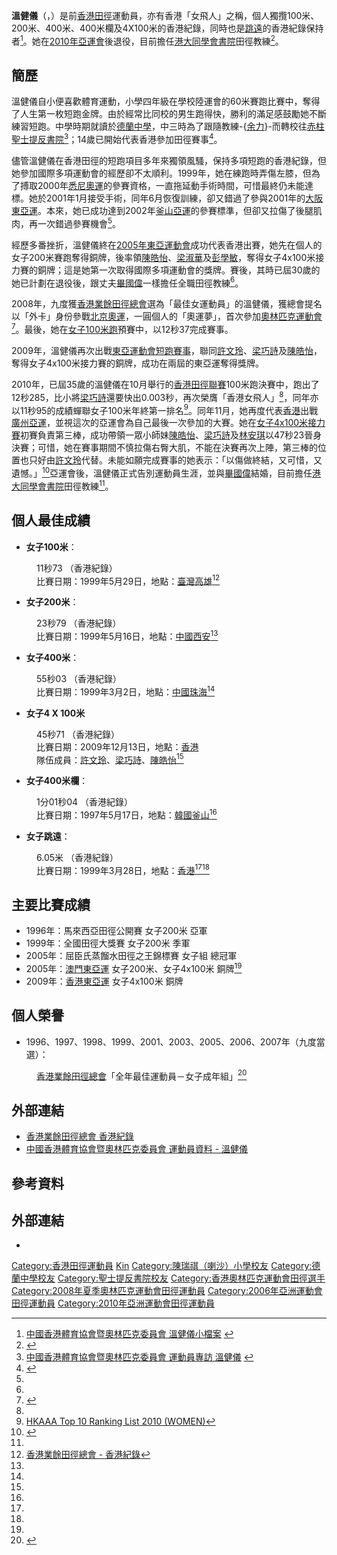 {{Infobox sportsperson
| name                      = 溫健儀
| image                     = 
| image_size                = 
| alt                       = 
| caption                   = 
| real_name                 = 
| native_name               = 
| native_name_lang          = 
| romanizedname             = 
| english_name              = 
| birth_name                = 
| nationality               = 
| national_team             = 
| ethnicity                 = 
| hometown                  = 
| citizenship               = 
| birth_date                = {{Birth date and age|year=1975|month=7|day=20}}
| birth_place               = 
| death_date                = 
| death_place               = 
| resting_place             = 
| resting_place_coordinates = 
| monuments                 = 
| residence                 = {{HKG}}
| education                 = 
| alma_mater                = 
| occupation                = 
| years_active              = 1990年-2010年
| agent                     = 
| height                    = {{height|m=1.6}}
| weight                    = {{weight|kg=50}}
| spouse                    = 
| country                   = 
| sport                     = 田徑
| position                  = 
| shoots                    = 
| catches                   = 
| disability                = 
| disability_class          = 
| weight_class              = 
| weight_class_type         = 
| rank                      = 
| event                     = 跳遠、短跑
| collegeteam               = 
| league                    = 
| league_type               = 
| club                      = 
| team                      = 
| turnedpro                 = 
| turnedpro_type            = 
| former_partner            = 
| coach                     = -{余力}-
| retired                   = 
| coaching                  = 
| worlds                    = 
| regionals                 = 
{{ubl
|'''1990年亞洲青年田徑錦標賽'''：4×100公尺接力第八名
|'''1998年亞洲田徑錦標賽'''：100公尺第七名
|'''1998年亞洲田徑錦標賽'''：200公尺第六名
|'''2000年亞洲田徑錦標賽'''：200公尺第六名
|'''2005年亞洲田徑錦標賽'''：4×100公尺接力第四名
|'''2005年東亞運動會'''：100公尺第五名
|'''2005年東亞運動會'''：200公尺第三名
|'''2005年東亞運動會'''：4×100公尺接力第三名
|'''2005年亞洲室內運動會'''：60公尺第四名
|'''2006年亞洲室內田徑錦標賽'''：60公尺第五名
|'''2007年亞洲田徑錦標賽'''：4×100公尺接力第四名
|'''2007年亞洲室內運動會'''：60公尺第六名
|'''2008年亞洲室內田徑錦標賽'''：60公尺第五名
|'''2009年亞洲田徑錦標賽'''：4×100公尺接力第六名
|'''2009年東亞運動會'''：100公尺第五名
|'''2009年東亞運動會'''：4×100公尺接力第三名
}}
| nationals                 = 
{{ubl
|'''2009年中國全國運動會女子組'''：4×100公尺接力第八名
}}
| olympics                  = 
| paralympics               = 
| commonwealth              = 
| highestranking            = 
| pb                        = 
{{ubl
|'''跳遠'''：6.05公尺（W：+0.6） （1999年）
|'''60公尺'''：7.62秒 （2000年）
|'''100公尺'''：11.73秒（W：+0.3） （1999年）
|'''200公尺'''：23.79秒（W：0.0） （1999年）
|'''400公尺'''：55.03秒 （1999年）
|'''400公尺跨欄（76.2公分）'''：1分01.04秒 （1997年）
}}
| medaltemplates            = 
{{MedalCountry|{{HKG}}}}
{{MedalSport|女子田徑}}
{{MedalCompetition|東亞運動會}}
{{MedalBronze|[[2005年東亞運動會|2005年 澳門]]|200公尺}}
{{MedalBronze|[[2005年東亞運動會|2005年 澳門]]|4×100公尺接力}}
{{MedalBronze|[[2009年東亞運動會|2009年 香港]]|4×100公尺接力}}
| updated                   = 2017年1月11日
}}
'''溫健儀'''（'''{{lang|en|WAN Kin Yee}}'''，{{bd|1975年|7月20日||}}）是前[[香港|香港]][[田徑|田徑]]運動員，亦有香港「女飛人」之稱，個人獨攬100米、200米、400米、400米欄及4X100米的香港紀錄，同時也是[[跳遠|跳遠]]的香港紀錄保持者<ref name="小檔案">[http://www.hkolympic.org/filemanager/download/374/KY%20WAN_C.pdf 中國香港體育協會暨奧林匹克委員會 溫健儀小檔案] {{webarchive|url=https://web.archive.org/web/20100216092946/http://www.hkolympic.org/filemanager/download/374/KY%20WAN_C.pdf |date=2010-02-16 }}</ref>。她在[[2010年亞運會|2010年亞運會]]後退役，目前擔任[[港大同學會書院|港大同學會書院]]田徑教練<ref name="蘋果日報0226">{{cite news |title=【塵封18年】溫健儀：紀錄是給人破的 |url=https://hk.sports.appledaily.com/sports/realtime/article/20170226/56356834 |work=蘋果日報 |date=2017-02-26 |accessdate=2018-09-16 |archive-date=2018-07-10 |archive-url=https://web.archive.org/web/20180710010517/https://hk.sports.appledaily.com/sports/realtime/article/20170226/56356834 |dead-url=no }}</ref>。

==簡歷==
溫健儀自小便喜歡體育運動，小學四年級在學校陸運會的60米賽跑比賽中，奪得了人生第一枚短跑金牌。由於經常比同校的男生跑得快，勝利的滿足感鼓勵她不斷練習短跑。中學時期就讀於[[德蘭中學|德蘭中學]]，中三時為了跟隨教練-{[[余力|余力]]}-而轉校往[[赤柱|赤柱]][[聖士提反書院|聖士提反書院]]<ref name="運動員專訪">[http://www.hkolympic.org/article/c_sport_star_interviews/821 中國香港體育協會暨奧林匹克委員會 運動員專訪 溫健儀] {{webarchive|url=https://web.archive.org/web/20100324021415/http://www.hkolympic.org/article/c_sport_star_interviews/821 |date=2010-03-24 }}</ref>；14歲已開始代表香港參加田徑賽事<ref name="東方1101">{{cite news|title=35歲溫健儀再膺香港第一|url=http://orientaldaily.on.cc/cnt/sport/20101101/00286_002.html|3=|newspaper=《[[東方日報|東方日報]]》|date=2010-11-01|accessdate=2010-12-07|archive-date=2010-12-04|archive-url=https://web.archive.org/web/20101204152001/http://orientaldaily.on.cc/cnt/sport/20101101/00286_002.html|dead-url=no}}</ref>。

儘管溫健儀在香港田徑的短跑項目多年來獨領風騷，保持多項短跑的香港紀錄，但她參加國際多項運動會的經歷卻不太順利。1999年，她在練跑時弄傷左膝，但為了搏取2000年[[悉尼奧運|悉尼奧運]]的參賽資格，一直拖延動手術時間，可惜最終仍未能達標。她於2001年1月接受手術，同年6月恢復訓練，卻又錯過了參與2001年的[[大阪東亞運|大阪東亞運]]。本來，她已成功達到2002年[[釜山亞運|釜山亞運]]的參賽標準，但卻又拉傷了後腿肌肉，再一次錯過參賽機會<ref name="運動員專訪"/>。

經歷多番挫折，溫健儀終在[[2005年東亞運動會|2005年東亞運動會]]成功代表香港出賽，她先在個人的女子200米賽跑奪得銅牌，後率領[[陳皓怡|陳皓怡]]、[[梁淑華|梁淑華]]及[[彭學敏|彭學敏]]，奪得女子4x100米接力賽的銅牌；這是她第一次取得國際多項運動會的獎牌。賽後，其時已屆30歲的她已計劃在退役後，跟丈夫[[畢國偉|畢國偉]]一樣擔任全職田徑教練<ref name="運動員專訪"/>。

2008年，九度獲[[香港業餘田徑總會|香港業餘田徑總會]]選為「最佳女運動員」的溫健儀，獲總會提名以「外卡」身份參戰[[2008年夏季奥林匹克运动会|北京奧運]]，一圓個人的「奧運夢」，首次參加[[奧林匹克運動會|奧林匹克運動會]]<ref>{{cite news|title=「一姐」溫健儀 圓奧運夢|url=http://paper.wenweipo.com/2008/07/06/BG0807060001.htm|3=|newspaper=《[[文汇报_(香港)|文匯報]]》|date=2008-07-06|accessdate=2010-12-07|archive-date=2010-02-27|archive-url=https://web.archive.org/web/20100227043336/http://paper.wenweipo.com/2008/07/06/BG0807060001.htm|dead-url=no}}</ref>。最後，她在[[2008年夏季奧林匹克運動會田徑比賽－女子100米|女子100米跑]]預賽中，以12秒37完成賽事。

2009年，溫健儀再次出戰[[2009年東亞運動會田徑比賽|東亞運動會短跑賽事]]，聯同[[許文玲|許文玲]]、[[梁巧詩|梁巧詩]]及[[陳皓怡|陳皓怡]]，奪得女子4x100米接力賽的銅牌，成功在兩屆的東亞運奪得獎牌。

2010年，已屆35歲的溫健儀在10月舉行的[[香港田徑聯賽|香港田徑聯賽]]100米跑決賽中，跑出了12秒285，比小將[[梁巧詩|梁巧詩]]還要快出0.003秒，再次榮膺「香港女飛人」<ref name="東方1101"/>，同年亦以11秒95的成績蟬聯女子100米年終第一排名<ref>[http://www.hkaaa.com/hkaaa/ranking/2010/ranking2010_WOMEN.pdf HKAAA Top 10 Ranking List 2010 (WOMEN)]{{Dead link|date=2018年9月 |bot=InternetArchiveBot |fix-attempted=yes }}</ref>。同年11月，她再度代表[[2010年亞洲運動會中國香港代表團|香港]]出戰[[廣州亞運|廣州亞運]]，並視這次的亞運會為自己最後一次參加的大賽。她在[[2010年亞洲運動會田徑比賽|女子4x100米接力賽]]初賽負責第三棒，成功帶領一眾小師妹[[陳皓怡|陳皓怡]]、[[梁巧詩|梁巧詩]]及[[林安琪|林安琪]]以47秒23晉身決賽；可惜，她在賽事期間不慎拉傷右臀大肌，不能在決賽再次上陣，第三棒的位置也只好由[[許文玲|許文玲]]代替。未能如願完成賽事的她表示：「以傷做終結，又可惜，又遺憾。」<ref>{{cite news|title=溫健儀接力賽傷出留憾 |url=http://www1.hk.apple.nextmedia.com/template/apple/art_main.php?iss_id=20101127&sec_id=25391&art_id=14706028||newspaper=《[[蘋果日報_(香港)|蘋果日報]]》|date=2010-11-27}}</ref>亞運會後，溫健儀正式告別運動員生涯，並與[[畢國偉|畢國偉]]結婚，目前擔任[[港大同學會書院|港大同學會書院]]田徑教練<ref name="蘋果日報0226"/>。

==個人最佳成績==
*'''女子100米'''：
:11秒73 （香港紀錄）
:比賽日期：1999年5月29日，地點：[[臺灣|臺灣]][[高雄|高雄]]<ref name="香港紀錄">[http://www.hkaaa.com/hkaaa/ranking/2010/2010%20HK%20Record.pdf 香港業餘田徑總會 - 香港紀錄]{{Dead link|date=2018年9月 |bot=InternetArchiveBot |fix-attempted=yes }}</ref>
*'''女子200米'''：
:23秒79 （香港紀錄）
:比賽日期：1999年5月16日，地點：[[中國|中國]][[西安|西安]]<ref name="香港紀錄"/>
*'''女子400米'''：
:55秒03 （香港紀錄）
:比賽日期：1999年3月2日，地點：[[中國|中國]][[珠海|珠海]]<ref name="香港紀錄"/>
*'''女子4 X 100米'''
:45秒71 （香港紀錄）
:比賽日期：2009年12月13日，地點：[[香港|香港]]
:隊伍成員：[[許文玲|許文玲]]、[[梁巧詩|梁巧詩]]、[[陳皓怡|陳皓怡]]<ref name="香港紀錄"/>
*'''女子400米欄'''：
:1分01秒04 （香港紀錄）
:比賽日期：1997年5月17日，地點：[[韓國|韓國]][[釜山|釜山]]<ref name="香港紀錄"/>
*'''女子跳遠'''：
:6.05米 （香港紀錄）
:比賽日期：1999年3月28日，地點：[[香港|香港]]<ref name="小檔案"/><ref name="香港紀錄"/>

==主要比賽成績==
*1996年：馬來西亞田徑公開賽 女子200米 亞軍
*1999年：全國田徑大獎賽 女子200米 季軍
*2005年：屈臣氏蒸餾水田徑之王錦標賽 女子組 總冠軍
*2005年：[[2005年東亞運動會|澳門東亞運]] 女子200米、女子4x100米 銅牌<ref name="小檔案"/>
*2009年：[[2009年東亞運動會|香港東亞運]] 女子4x100米 銅牌

==個人榮譽==
*1996、1997、1998、1999、2001、2003、2005、2006、2007年（九度當選）：
:[[香港業餘田徑總會|香港業餘田徑總會]]「全年最佳運動員－女子成年組」<ref>{{Cite web |url=http://www.hkaaa.com/hkaaa/athletes-zone/athlete_of_the_year.htm |title=香港業餘田徑總會 全年最佳運動員 |access-date=2010-12-08 |archive-url=https://web.archive.org/web/20081117193057/http://www.hkaaa.com/hkaaa/athletes-zone/athlete_of_the_year.htm |archive-date=2008-11-17 |dead-url=yes }}</ref>

==外部連結==
*[http://www.hkaaa.com/hkaaa/ranking/2010/2010%20HK%20Record.pdf 香港業餘田徑總會 香港紀錄]{{Dead link|date=2018年9月 |bot=InternetArchiveBot |fix-attempted=yes }}
*[https://web.archive.org/web/20120504142656/http://www.hkolympic.org/html/2008/WANKINYEE.htm 中國香港體育協會暨奧林匹克委員會 運動員資料 - 溫健儀]

== 參考資料 ==
{{Reflist}}

== 外部連結 ==
*{{IAAF name|70673}}

{{HKGin2008SummerOlympics}}

{{DEFAULTSORT:Wan Kin Yee}}
[[Category:香港田徑運動員|Category:香港田徑運動員]]
[[Category:溫姓|Kin]]
[[Category:陳瑞祺（喇沙）小學校友|Category:陳瑞祺（喇沙）小學校友]]
[[Category:德蘭中學校友|Category:德蘭中學校友]]
[[Category:聖士提反書院校友|Category:聖士提反書院校友]]
[[Category:香港奧林匹克運動會田徑選手|Category:香港奧林匹克運動會田徑選手]]
[[Category:2008年夏季奧林匹克運動會田徑運動員|Category:2008年夏季奧林匹克運動會田徑運動員]]
[[Category:2006年亞洲運動會田徑運動員|Category:2006年亞洲運動會田徑運動員]]
[[Category:2010年亞洲運動會田徑運動員|Category:2010年亞洲運動會田徑運動員]]